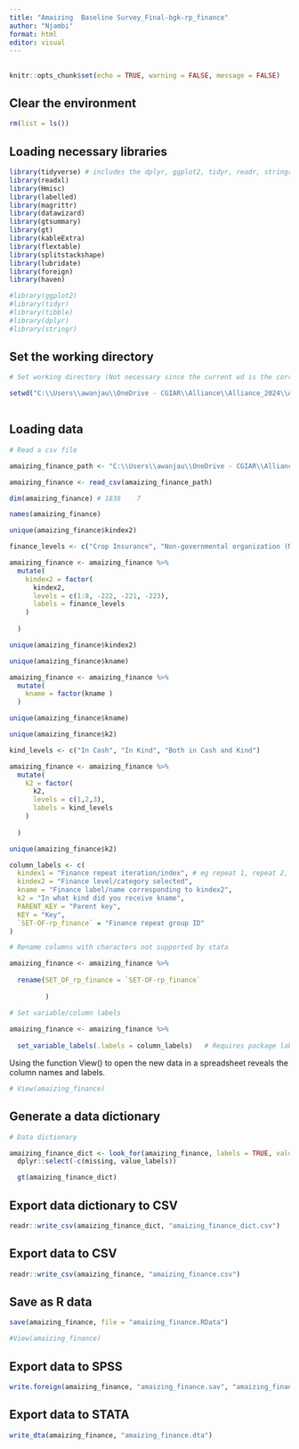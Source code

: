 ```yaml
---
title: "Amaizing  Baseline Survey_Final-bgk-rp_finance"
author: "Njambi"
format: html
editor: visual
---
```


## 

```r

knitr::opts_chunk$set(echo = TRUE, warning = FALSE, message = FALSE)
```

## Clear the environment

```r

rm(list = ls())

```

## Loading necessary libraries

```r

library(tidyverse) # includes the dplyr, ggplot2, tidyr, readr, stringr, forcats, tibble packages
library(readxl)
library(Hmisc)
library(labelled)
library(magrittr)
library(datawizard)
library(gtsummary)
library(gt)
library(kableExtra)
library(flextable)
library(splitstackshape)
library(lubridate)
library(foreign)
library(haven)

#library(ggplot2)
#library(tidyr)
#library(tibble)
#library(dplyr)
#library(stringr)

```

## Set the working directory

```r
# Set working directory (Not necessary since the current wd is the correct wd)

setwd("C:\\Users\\awanjau\\OneDrive - CGIAR\\Alliance\\Alliance_2024\\AMAZING\\AmazingBaselineDataCleaning\\Amaizing  Baseline Survey_Final-bgk-rp_finance")
      
```

## Loading data

```r
# Read a csv file

amaizing_finance_path <- "C:\\Users\\awanjau\\OneDrive - CGIAR\\Alliance\\Alliance_2024\\AMAZING\\aMaizingBaseline_Files\\Amaizing  Baseline Survey_Final-bgk-rp_finance.csv"

amaizing_finance <- read_csv(amaizing_finance_path)

dim(amaizing_finance) # 1838    7

```

```r

names(amaizing_finance)
```

```r
unique(amaizing_finance$kindex2)

```

```r
finance_levels <- c("Crop Insurance", "Non-governmental organization (NGO)",  "Formal lender (bank/financial institution/ Agricultural Finance Cooperation)", "Informal lender (e.g Shylock)", "Friends or relatives", "Group based micro-finance or lending including VSLAs / SACCOs", "Informal credit / savings groups (e.g., merry-go-rounds, funeral societies, etc.)", "Mobile loans", "Other Specify 1", "Other Specify 2", "Other Specify 3")  

amaizing_finance <- amaizing_finance %>%
  mutate(
    kindex2 = factor(
      kindex2, 
      levels = c(1:8, -222, -221, -223), 
      labels = finance_levels
    )
  
  ) 

```

```r
unique(amaizing_finance$kindex2)

```

```r
unique(amaizing_finance$kname)

```

```r


amaizing_finance <- amaizing_finance %>%
  mutate(
    kname = factor(kname )
  )
```

```r
unique(amaizing_finance$kname)

```

```r
unique(amaizing_finance$k2)

```

```r
kind_levels <- c("In Cash", "In Kind", "Both in Cash and Kind")  

amaizing_finance <- amaizing_finance %>%
  mutate(
    k2 = factor(
      k2, 
      levels = c(1,2,3), 
      labels = kind_levels
    )
  
  ) 
```

```r
unique(amaizing_finance$k2)

```

```r

column_labels <- c(
  kindex1 = "Finance repeat iteration/index", # eg repeat 1, repeat 2, etc
  kindex2 = "Finance level/category selected",
  kname = "Finance label/name corresponding to kindex2",
  k2 = "In what kind did you receive kname",
  PARENT_KEY = "Parent key",
  KEY = "Key",
  `SET-OF-rp_finance` = "Finance repeat group ID"
)

```

```r

# Rename columns with characters not supported by stata

amaizing_finance <- amaizing_finance %>%
  
  rename(SET_OF_rp_finance = `SET-OF-rp_finance`
    
         )

```

```r
# Set variable/column labels
 
amaizing_finance <- amaizing_finance %>%
  
  set_variable_labels(.labels = column_labels)   # Requires package labelled
```

Using the function View() to open the new data in a spreadsheet reveals the column names and labels.

```r

# View(amaizing_finance)

```

## Generate a data dictionary

```r
# Data dictionary

amaizing_finance_dict <- look_for(amaizing_finance, labels = TRUE, values = TRUE) %>%
  dplyr::select(-c(missing, value_labels))

  gt(amaizing_finance_dict)

```

## Export data dictionary to CSV

```r

readr::write_csv(amaizing_finance_dict, "amaizing_finance_dict.csv")

```

## Export data to CSV

```r

readr::write_csv(amaizing_finance, "amaizing_finance.csv")

```

## Save as R data

```r

save(amaizing_finance, file = "amaizing_finance.RData")

#View(amaizing_finance)
```

## Export data to SPSS

```r

write.foreign(amaizing_finance, "amaizing_finance.sav", "amaizing_finance", package = "SPSS")

```

## Export data to STATA

```r

write_dta(amaizing_finance, "amaizing_finance.dta")

```
